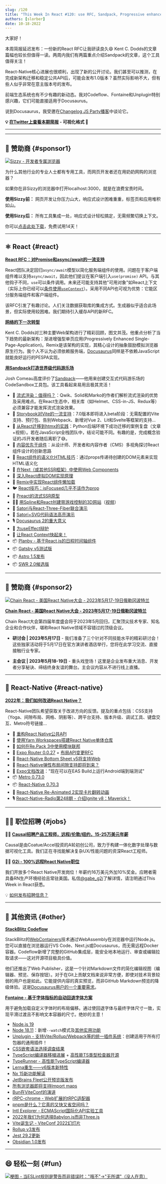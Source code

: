 ```yaml
---
slug: /120
title: "This Week In React #120: use RFC, Sandpack, Progressive enhancement, Streaming, Storybook, React-Native, Codeflow, Fontaine, Unplugin, Node.js 19, TypeRunner..."
authors: [slorber]
date: 10-18-2022
---
```


大家好！

本周简报延迟发布：一份新的React RFC让我研读良久😄 Kent C. Dodds的文章篇幅也较长但值得一读。两周内我们有两篇重点介绍Sandpack的文章，这个工具值得关注！

React-Native核心进展也很顺利，出现了新的公开讨论。我们甚至可以推测，在完成新架构迁移和稳定公共API后，可能会发布1.0版本？虽然实际影响不大，但有些人似乎非常在意主版本号的发布。

前端生态系统也有不少有趣的新动态。我对Codeflow、Fontaine和Unplugin特别感兴趣，它们可能直接适用于Docusaurus。

说到Docusaurus，我受邀在[Changelog JS Party播客](https://changelog.com/jsparty/247)中谈论它。

<!-- truncate -->

**💡 [在Twitter上查看本期简报](https://slo.im/thread) - 可视化格式 🎨**

---


<Support />

---

## 💸 赞助商 {#sponsor1}

[![Sizzy - 开发者专属浏览器](/emails/issues/120/sizzy.jpg)](https://sizzy.co/?utm_campaign=newsletter&utm_source=thisweekinreact)

为什么其他行业的专业人士都有专用工具，而网页开发者还在用奶奶网购的浏览器？

如果你在非Sizzy的浏览器中打开localhost:3000，就是在浪费宝贵时间。

**使用Sizzy前：** 网页开发让你压力山大，响应式设计困难重重，标签页和应用堆积如山。

**使用Sizzy后：** 所有工具集成一处，响应式设计轻松搞定，无需频繁切换上下文。

你可以[点击此处下载](https://sizzy.co/?utm_campaign=newsletter&utm_source=thisweekinreact)，免费试用14天！

---

## ⚛️ React {#react}

**[React RFC：对Promise和async/await的一流支持](https://github.com/reactjs/rfcs/pull/229)**

React团队决定回归`async/await`模型以简化服务端组件的使用。问题在于客户端组件难以支持`async/await`，因此他们提议在客户端引入`use(promise)` API。与其他钩子不同，`use`可以条件调用。未来还可能支持其他"可用对象"如React上下文（实际上你已经可以[条件使用`useContext`](https://twitter.com/acdlite/status/1581401077915975680)）。采用不同API也可视为优势：它能区分服务端组件和客户端组件。

该RFC引发了有趣讨论。人们关注数据获取库的集成方式。生成器似乎适合此场景，但实际使用较困难。我们期待引入缓存API的新RFC。

**[网络的下一次转型](https://www.epicweb.dev/the-webs-next-transition)**

Kent C. Dodds对三种主要Web架构进行了精彩回顾，图文并茂。他重点分析了当下趋势的最新架构：渐进增强型单页应用(Progressively Enhanced Single-Page-Application)。Remix是该架构的实现，其精心设计的抽象鼓励模拟浏览器原生行为。我个人不认为必须依赖服务端，[Docusaurus](https://github.com/facebook/docusaurus)同样是不依赖JavaScript就能良好运行的PESPA实现。

**[用Sandpack打造世界级代码游乐场](https://www.joshwcomeau.com/react/next-level-playground/)**

Josh Comeau高度评价了[Sandpack](https://github.com/codesandbox/sandpack)——他用来创建交互式代码游乐场的CodeSandbox工具包。该工具看起来易用且极其灵活！

- 📜 [流式渲染：值得吗？](https://www.builder.io/blog/streaming-is-it-worth-it)：Qwik、Solid和Marko的作者们解析流式渲染的优势及采用难点。在React生态中，相关库（如Helmet、CSS-in-JS、Redux等）必须兼容才能发挥流式渲染效果。
- 📜 [Storybook对Vite的一流支持](https://storybook.js.org/blog/first-class-vite-support-in-storybook/)：7.0版本即将进入beta阶段：无需配置的Vite支持、预打包、告别Webpack、新增对Vue 2、Lit和Svelte等框架的支持...
- 📜 [从React迁移到htmx的实践](https://htmx.org/essays/a-real-world-react-to-htmx-port/)：Python后端环境下成功迁移的案例复盘（文章+视频）。若在JavaScript全栈团队中，结论可能不同。有趣的是，完成概念验证的JS开发者随后离职了😅。
- 📜 [内容优先于组件](https://www.simeongriggs.dev/components-considered-harmful-for-content)：从设计师、开发者和内容作者（CMS）多视角探讨React组件设计的创新思路
- 📜 [React组件的语义化HTML技巧](https://queen.raae.codes/emails/2022-10-10-semantic-react/)：通过props传递待创建的DOM元素来实现HTML语义化
- 📜 [在Next（或其他SSR框架）中使用Web Components](https://css-tricks.com/using-web-components-with-next-or-any-ssr-framework/)
- 📜 [深入React虚拟DOM实现原理](https://indepth.dev/posts/1501/exploring-how-virtual-dom-is-implemented-in-react)
- 📜 [Remix中实现React组件懒加载](https://sergiodxa.com/articles/lazy-load-react-components-in-remix)
- 🐦 [React技巧：isFocused几乎不该作为prop](https://twitter.com/DavidKPiano/status/1580179833052876800)
- 🚧 [Preact的流式SSR原型](https://twitter.com/marvinhagemeist/status/1581762567328104448)
- 🧑‍🎓 [用Spline和React创建带游戏控制的3D网站](https://designcode.io/spline2)（[视频](https://www.youtube.com/watch?v=uYp_ipIasYE)）
- 🎨 [Satori与React-Three-Fiber联合演示](https://twitter.com/0xca0a/status/1581751380339232768)
- 🎨 [Satori+SVG代码语法高亮演示](https://twitter.com/shuding_/status/1581358324569645056)
- 🎙️ [Docusaurus 2的重大意义](https://changelog.com/jsparty/247)
- 🎥 [为useEffect辩护](https://www.youtube.com/watch?v=Zw4lJqBphvA)
- 🎥 [让React Context快起来！](https://www.youtube.com/watch?v=ZKlXqrcBx88)
- 📦 [Planby - 基于React.js的日程时间轴组件](https://planby.netlify.app/)
- 📦 [Gatsby v5测试版](https://twitter.com/GatsbyJS/status/1580288285229735936)
- 📦 [Astro 1.5发布](https://twitter.com/astrodotbuild/status/1580611193429168129)
- 📦 [SWR 2.0候选版](https://github.com/vercel/swr/releases/tag/2.0.0-rc.0)

<SubscribeFormEmbed />

---

## 💸 赞助商 {#sponsor2}

[![Chain React - 美国React Native大会 - 2023年5月17-19日俄勒冈波特兰](/emails/issues/120/chainreact.jpg)](https://cr.infinite.red/?utm_source=react_hebdo)

**[Chain React - 美国React Native大会 - 2023年5月17-19日俄勒冈波特兰](https://cr.infinite.red/?utm_source=react_hebdo)**

Chain React大会第四届年度盛会将于2023年5月回归，汇聚顶尖技术专家、知名企业和合作伙伴，堪称React Native领域不容错过的顶级会议。

- **研讨会 | 2023年5月17日** - 我们准备了三个针对不同技能水平的精彩研讨会！这些独家活动将于5月17日在官方演讲者酒店举行，您将在此学习交流、直接接触行业专家。

- **主会议 | 2023年5月18-19日** - 重头戏登场！这里是企业发布重大消息、开发者分享秘诀、缔结终身友谊的舞台。主会议内容从不进行线上直播。

---

## 📱 React-Native {#react-native}

**[2022年：我们如何改进React Native？](https://github.com/react-native-community/discussions-and-proposals/discussions/528)**

React-Native团队希望获取关于改进方向的反馈。提及的重点包括：CSS支持（Yoga、间隙布局、网格、阴影等）、跨平台支持、版本升级、调试工具、键盘交互、Metro符号链接...

- 💬 [重构React Native公共API](https://github.com/react-native-community/discussions-and-proposals/discussions/523)
- 📜 [使用Yarn Workspaces搭建React Native单体仓库](https://www.callstack.com/blog/setting-up-react-native-monorepo-with-yarn-workspaces)
- 📜 [如何在Re.Pack 3中使用模块联邦](https://www.callstack.com/blog/module-federation-with-re-pack-3)
- 🚧 [Expo Router 0.0.27](https://twitter.com/Baconbrix/status/1579912795323215872) + [布局API变更RFC](https://twitter.com/Baconbrix/status/1582057133939384321)
- 🚧 [React-Native Bottom Sheet v5将支持Web](https://twitter.com/gorhom/status/1581334529121218561)
- 🚧 [React-Native弹性布局间隙支持即将到来？](https://twitter.com/Baconbrix/status/1580587087174062080)
- 📖 [Expo文档改进](https://twitter.com/amanhimself/status/1580615698321399811)："现在可以在EAS Build上运行Android端到端测试"
- 📦 [Metro 0.73.0](https://github.com/facebook/metro/releases/tag/v0.73.0)
- 📦 [React-Native 0.70.3](https://twitter.com/Kelset/status/1580210635266084864)
- 🎥 [React-Native Re-Animated 2实现卡片翻转动画](https://www.youtube.com/watch?v=nVsvcu93488)
- 🎙️ [React-Native-Radio第248期 - 介绍Ignite v8：Maverick！](https://reactnativeradio.com/episodes/rnr-248-introducing-ignite-v8-maverick)

---

## 🧑‍💻 职位招聘 {#jobs}

🧑‍💼 [**Causal招聘产品工程师，远程/伦敦/纽约，15-25万美元年薪**](https://jobs.lever.co/causal-app/4acaafbe-ef3d-45a6-bbe6-687c022d727c?lever-origin=applied&lever-source%5B%5D=thisweekinreact.com)

Causal是由Coatue/Accel投资的A轮初创公司，致力于构建一体化数字处理与数据可视化工具。我们正在寻找能解决复杂UX/性能问题的资深React工程师。

🧑‍💼 [**G2i - 100%远程React Native职位**](https://twitter.com/gabe_g2i/status/1563204813881425926?s=20&t=ArRLC77BpRwXXCdx8fnUqw)

我们开放多个React Native开发岗位！年薪约16万美元外加10%奖金。应聘者需具备RN生产环境经验且常驻美国。私信[@gabe_g2i](https://twitter.com/gabe_g2i)了解详情，请注明通过This Week in React获悉。

💡 [如何发布招聘信息？](https://thisweekinreact.com/sponsor)

---

## 🔀 其他资讯 {#other}

**[StackBlitz Codeflow](https://stackblitz.com/codeflow)**

StackBlitz的[WebContainers](https://blog.stackblitz.com/posts/introducing-webcontainers/)技术通过WebAssembly在浏览器中运行Node.js。您可以直接在浏览器运行VS Code、Next.js或Docusaurus，而无需远程Docker容器。Codeflow新增了完整的GitHub集成层，能安全地本地运行、审查或编辑拉取请求——这对开源项目极具价值。

他们还推出了Web Publisher，这是一个针对Markdown文件的简化编辑视图（编辑器、预览、保存按钮）。对于在Git上贡献文档来说非常方便，即使对技术背景较弱的用户也是如此。它能提供内容的真实预览，而非GitHub Markdown预览的降级体验。这是[Docusaurus用户的一个重要需求](https://twitter.com/ericsimons40/status/1580371754974781440)。

**[Fontaine - 基于字体指标的自动回退字体方案](https://github.com/unjs/fontaine)**

用于避免加载自定义字体时的布局偏移。通过使回退字体与最终字体尺寸一致，实现平滑过渡且不影响文本容器的尺寸。绝妙的主意！

- [Node.js 19](https://twitter.com/nodejs/status/1582401871179747329)
- [Node 18.11](https://nodejs.org/en/blog/release/v18.11.0/)：新增`--watch`模式及[其他实用功能](https://twitter.com/matteocollina/status/1580911016506163202)
- [Unplugin - 支持Vite/Rollup/Webpack等的统一插件系统](https://github.com/unjs/unplugin)：创建适用于所有打包器的通用插件！
- [CSS嵌套语法选择调查结果](https://developer.chrome.com/blog/help-css-nesting-results/)
- [TypeScript编译器移植进展](https://kdy1.dev/posts/2022/10/tsc-port-status) + [高性能TS类型检查器开源](https://twitter.com/kdy1dev/status/1582174891230760960)
- [TypeRunner - 高性能TypeScript编译器](https://github.com/marcj/TypeRunner)
- [Lerna重生——v6版本新特性](https://blog.nrwl.io/lerna-reborn-whats-new-in-v6-10aec6e9091c)
- [Nx 15新功能解读](https://blog.nrwl.io/whats-new-in-nx-15-7e14e1ff282d)
- [JetBrains Fleet公开预览版发布](https://blog.jetbrains.com/fleet/2022/10/introducing-the-fleet-public-preview/)
- [所有浏览器即将支持Import maps](https://twitter.com/sebastienlorber/status/1582024272788480000)
- [Bun在ViteConf的演讲](https://twitter.com/jarredsumner/status/1581427214691708929)
- [rRPC-chrome - Web扩展的tRPC适配器](https://github.com/jlalmes/trpc-chrome)
- [pnpm是什么？它真的又快又省空间吗？](https://dev.to/stackblitz/what-is-pnpm-and-is-it-really-so-fast-and-space-efficient-29la)
- [Intl Explorer - ECMAScript国际化API实验工具](https://www.intl-explorer.com/)
- [2022年我们为何选择Babylon.js而非Three.js](https://www.spotvirtual.com/blog/why-we-use-babylonjs-instead-of-threejs-in-2022)
- [Vite诞生记 - ViteConf 2022幻灯片](https://docs.google.com/presentation/d/1O09rAOu_wRLHVjukVbBeSlRkLeX-dcYZfsdjPiU4kGQ/edit#slide=id.p)
- [Rollup v3发布](https://github.com/rollup/rollup/releases/tag/v3.0.0)
- [Jest 29.2更新](https://github.com/facebook/jest/releases/tag/v29.2.0)
- [Obsidian 1.0发布](https://obsidian.md/1.0)

---

## 😄 轻松一刻 {#fun}

[![梗图 - 当ESLint规则是警告而非错误时："哦不"→"无所谓"（没人在意）](/emails/issues/120/meme.png)](https://twitter.com/markdalgleish/status/1580827326799310848)